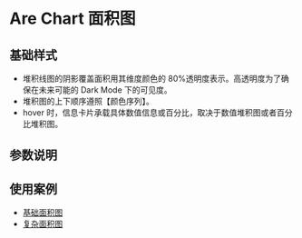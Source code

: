 
<Meta title="MDX/AreaChart" component={AreaChart} />

# Are Chart 面积图

## 基础样式

- 堆积线图的阴影覆盖面积用其维度颜色的 80%透明度表示。高透明度为了确保在未来可能的 Dark Mode 下的可见度。
- 堆积图的上下顺序遵照【颜色序列】。
- hover 时，信息卡片承载具体数值信息或百分比，取决于数值堆积图或者百分比堆积图。

## 参数说明

<ArgsTable of={AreaChart} />

## 使用案例

- [基础面积图](/story/charts-面积图-area-chart--line-with-area-example)
- [复杂面积图](/story/charts-面积图-area-chart--line-with-multi-area-example)
